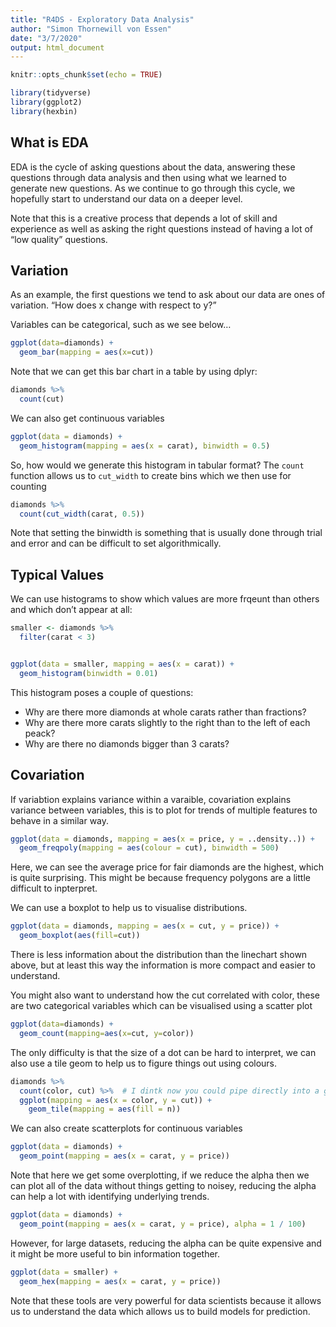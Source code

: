 ```yaml
---
title: "R4DS - Exploratory Data Analysis"
author: "Simon Thornewill von Essen"
date: "3/7/2020"
output: html_document
---
```


```r
knitr::opts_chunk$set(echo = TRUE)

library(tidyverse)
library(ggplot2)
library(hexbin)
```

## What is EDA

EDA is the cycle of asking questions about the data, answering these questions through data analysis and then using
what we learned to generate new questions. As we continue to go through this cycle, we hopefully start to understand
our data on a deeper level.

Note that this is a creative process that depends a lot of skill and experience as well as asking the right questions
instead of having a lot of "low quality" questions.

## Variation

As an example, the first questions we tend to ask about our data are ones of variation. "How does x change with respect
to y?" 

Variables can be categorical, such as we see below...

```r
ggplot(data=diamonds) + 
  geom_bar(mapping = aes(x=cut))
```

Note that we can get this bar chart in a table by using dplyr:

```r
diamonds %>%
  count(cut)
```

We can also get continuous variables

```r
ggplot(data = diamonds) +
  geom_histogram(mapping = aes(x = carat), binwidth = 0.5)
```

So, how would we generate this histogram in tabular format? The `count` function allows us to `cut_width` to create
bins which we then use for counting

```r
diamonds %>% 
  count(cut_width(carat, 0.5))
```

Note that setting the binwidth is something that is usually done through trial and error and can be difficult to set
algorithmically. 

## Typical Values

We can use histograms to show which values are more frqeunt than others and which don't appear at all:

```r
smaller <- diamonds %>%
  filter(carat < 3)


ggplot(data = smaller, mapping = aes(x = carat)) +
  geom_histogram(binwidth = 0.01)
```

This histogram poses a couple of questions:

* Why are there more diamonds at whole carats rather than fractions?
* Why are there more carats slightly to the right than to the left of each peack?
* Why are there no diamonds bigger than 3 carats?

## Covariation

If variabtion explains variance within a varaible, covariation explains variance between variables, this is to plot for trends of multiple features to behave in a similar way.


```r
ggplot(data = diamonds, mapping = aes(x = price, y = ..density..)) + 
  geom_freqpoly(mapping = aes(colour = cut), binwidth = 500)
```

Here, we can see the average price for fair diamonds are the highest, which is quite surprising. This might be because
frequency polygons are a little difficult to inpterpret.

We can use a boxplot to help us to visualise distributions.

```r
ggplot(data = diamonds, mapping = aes(x = cut, y = price)) +
  geom_boxplot(aes(fill=cut))
```

There is less information about the distribution than the linechart shown above, but at least this way the information is more
compact and easier to understand.

You might also want to understand how the cut correlated with color, these are two categorical variables which can be visualised using a scatter plot

```r
ggplot(data=diamonds) + 
  geom_count(mapping=aes(x=cut, y=color))
```

The only difficulty is that the size of a dot can be hard to interpret, we can also use a tile geom to help us to figure things
out using colours.

```r
diamonds %>% 
  count(color, cut) %>%  # I dintk now you could pipe directly into a ggplot
  ggplot(mapping = aes(x = color, y = cut)) +
    geom_tile(mapping = aes(fill = n))
```

We can also create scatterplots for continuous variables

```r
ggplot(data = diamonds) +
  geom_point(mapping = aes(x = carat, y = price))
```

Note that here we get some overplotting, if we reduce the alpha then we can plot all of the data without things getting to 
noisey, reducing the alpha can help a lot with identifying underlying trends.

```r
ggplot(data = diamonds) + 
  geom_point(mapping = aes(x = carat, y = price), alpha = 1 / 100)
```

However, for large datasets, reducing the alpha can be quite expensive and it might be more useful to bin information together.

```r
ggplot(data = smaller) +
  geom_hex(mapping = aes(x = carat, y = price))
```

Note that these tools are very powerful for data scientists because it allows us to understand the data which allows us to 
build models for prediction.
